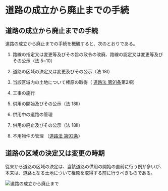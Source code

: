 # 道路の成立から廃止までの手続

## 道路の成立から廃止までの手続

道路の成立から廃止までの手続を概観すると、次のとおりである。

1. 路線の指定又は変更等及びその旨の政令の改廃、路線の認定又は変更等及びその公示（法 5~10）

2. 道路の区域の決定又は変更及びその公示（法 18I）

3. 当該区域内の土地について権原の取得（ [道路法 第91条](https://elaws.e-gov.go.jp/document?lawid=327AC1000000180#Mp-At_91)第2項）

4. 工事の施行

5. 供用の開始及びその公示（法 18Ⅱ）

6. 供用中の道路の管理

7. 供用の廃止及びその公示（法 18Ⅱ）

8. 不用物件の管理 （[道路法 第92条](https://elaws.e-gov.go.jp/document?lawid=327AC1000000180#Mp-At_92)）

## 道路の区域の決定又は変更の時期

従来から道路の区域の決定は、当該道路の供用の開始の直前に行う例が多いが、本来は、道路となる土地について権原を取得する前に行うべきものである。

![道路の成立から廃止まで](/images/load/road-management/rm1-02.png)
